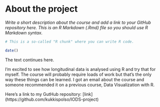 # About the project

*Write a short description about the course and add a link to your GitHub repository here. This is an R Markdown (.Rmd) file so you should use R Markdown syntax.*

```r
# This is a so-called "R chunk" where you can write R code.

date()
```
The text continues here.

I'm excited to see how longitudinal data is analysed using R and try that for myself. The course will probably require loads of work but that's the only way these things can be learned. I got an email about the course and someone recommended it on a previous course, Data Visualization with R.

Here's a link to my GutHub repository:
[link] (https://github.com/kukkispolso/IODS-project)
